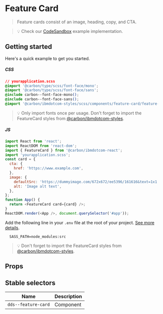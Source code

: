 
# Feature Card

> Feature cards consist of an image, heading, copy, and CTA.

> 💡 Check our
> [CodeSandbox](https://githubbox.com/carbon-design-system/ibm-dotcom-library/tree/master/packages/react/examples/codesandbox/components/FeatureCard)
> example implementation.

## Getting started

Here's a quick example to get you started.

##### CSS

```css
// yourapplication.scss
@import '@carbon/type/scss/font-face/mono';
@import '@carbon/type/scss/font-face/sans';
@include carbon--font-face-mono();
@include carbon--font-face-sans();
@import '@carbon/ibmdotcom-styles/scss/components/feature-card/feature-card';
```

> 💡 Only import fonts once per usage. Don't forget to import the FeatureCard
> styles from
> [@carbon/ibmdotcom-styles](https://github.com/carbon-design-system/ibm-dotcom-library/blob/master/packages/styles).

##### JS

```javascript
import React from 'react';
import ReactDOM from 'react-dom';
import { FeatureCard } from '@carbon/ibmdotcom-react';
import 'yourapplication.scss';
const card = {
  cta: {
    href: 'https://www.example.com',
  },
  image: {
    defaultSrc: 'https://dummyimage.com/672x672/ee5396/161616&text=1x1',
    alt: 'Image alt text',
  },
};
function App() {
  return <FeatureCard card={card} />;
}
ReactDOM.render(<App />, document.querySelector('#app'));
```

Add the following line in your `.env` file at the root of your project.
[See more details](https://github.com/carbon-design-system/ibm-dotcom-library/tree/master/packages/styles#usage).

```
  SASS_PATH=node_modules:src
```

> 💡 Don't forget to import the FeatureCard styles from
> [@carbon/ibmdotcom-styles](https://github.com/carbon-design-system/ibm-dotcom-library/blob/master/packages/styles).

## Props

<Props of={FeatureCard} />

## Stable selectors

| Name                | Description |
| ------------------- | ----------- |
| `dds--feature-card` | Component   |

<Description markdown={contributing} />
